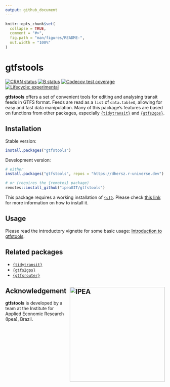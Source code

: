 ```yaml
---
output: github_document
---
```


```r
knitr::opts_chunk$set(
  collapse = TRUE,
  comment = "#>",
  fig.path = "man/figures/README-",
  out.width = "100%"
)
```

# gtfstools

[![CRAN status](https://www.r-pkg.org/badges/version/gtfstools)](https://CRAN.R-project.org/package=gtfstools)
[![B status](https://github.com/ipeaGIT/gtfstools/workflows/R-CMD-check/badge.svg)](https://github.com/ipeaGIT/gtfstools/actions?query=workflow%3AR-CMD-check)
[![Codecov test coverage](https://codecov.io/gh/ipeaGIT/gtfstools/branch/master/graph/badge.svg)](https://codecov.io/gh/ipeaGIT/gtfstools?branch=master)
[![Lifecycle: experimental](https://img.shields.io/badge/lifecycle-experimental-orange.svg)](https://lifecycle.r-lib.org/articles/stages.html)

**gtfstools** offers a set of convenient tools for editing and analysing transit feeds in GTFS format. Feeds are read as a `list` of `data.table`s, allowing for easy and fast data manipulation. Many of this package's features are based on functions from other packages, especially [`{tidytransit}`](https://github.com/r-transit/tidytransit) and [`{gtfs2gps}`](https://github.com/ipeaGIT/gtfs2gps).

## Installation

Stable version:

```r
install.packages("gtfstools")
```

Development version:

```r
# either
install.packages("gtfstools", repos = "https://dhersz.r-universe.dev")

# or (requires the {remotes} package)
remotes::install_github("ipeaGIT/gtfstools")
```

This package requires a working installation of [`{sf}`](https://github.com/r-spatial/sf). Please check [this link](https://github.com/r-spatial/sf#installing) for more information on how to install it.

## Usage

Please read the introductory vignette for some basic usage: [Introduction to gtfstools](https://ipeagit.github.io/gtfstools/articles/gtfstools.html).

## Related packages

- [`{tidytransit}`](https://github.com/r-transit/tidytransit)
- [`{gtfs2gps}`](https://github.com/ipeaGIT/gtfs2gps)
- [`{gtfsrouter}`](https://github.com/ATFutures/gtfs-router)

## Acknowledgement <a href="https://www.ipea.gov.br"><img align="right" src="man/figures/ipea_logo.png" alt="IPEA" width="300" /></a>

**gtfstools** is developed by a team at the Institute for Applied Economic Research (Ipea), Brazil.
